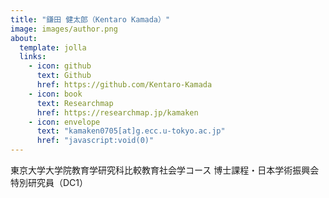 ```yaml
---
title: "鎌田 健太郎（Kentaro Kamada）"
image: images/author.png
about:
  template: jolla
  links:
    - icon: github
      text: Github
      href: https://github.com/Kentaro-Kamada
    - icon: book
      text: Researchmap
      href: https://researchmap.jp/kamaken
    - icon: envelope
      text: "kamaken0705[at]g.ecc.u-tokyo.ac.jp"
      href: "javascript:void(0)"
---
```


東京大学大学院教育学研究科比較教育社会学コース 博士課程・日本学術振興会 特別研究員（DC1）

